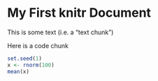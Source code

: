 My First knitr Document
========================

This is some text (i.e. a "text chunk")

Here is a code chunk
```r
set.seed(1)
x <- rnorm(100)
mean(x)
```